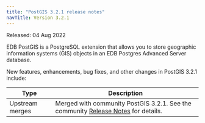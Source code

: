 ```yaml
---
title: "PostGIS 3.2.1 release notes"
navTitle: Version 3.2.1
---
```


Released: 04 Aug 2022

EDB PostGIS is a PostgreSQL extension that allows you to store geographic information systems (GIS) objects in an EDB Postgres Advanced Server database.

New features, enhancements, bug fixes, and other changes in PostGIS 3.2.1 include:

| Type            | Description                                                                                                                                      |
| --------------- | ------------------------------------------------------------------------------------------------------------------------------------------------ |
| Upstream merges | Merged with community PostGIS 3.2.1. See the community [Release Notes](https://postgis.net/docs/release_notes.html#idm43522) for details. |
